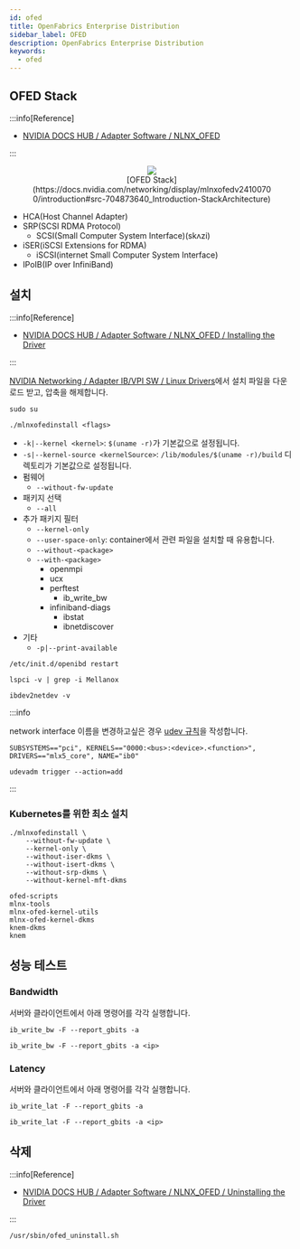 ```yaml
---
id: ofed
title: OpenFabrics Enterprise Distribution
sidebar_label: OFED
description: OpenFabrics Enterprise Distribution
keywords:
  - ofed
---
```



## OFED Stack

:::info[Reference]

- [NVIDIA DOCS HUB / Adapter Software / NLNX_OFED](https://docs.nvidia.com/networking/software/adapter-software/index.html)

:::

<figure>
	<center>
		<img src={useBaseUrl("img/mlops/device/infiniband/ofed-stack.png")} />
		<br />
		<figcaption>
			[OFED
			Stack](https://docs.nvidia.com/networking/display/mlnxofedv24100700/introduction#src-704873640_Introduction-StackArchitecture)
		</figcaption>
	</center>
</figure>

- HCA(Host Channel Adapter)
- SRP(SCSI RDMA Protocol)
  - SCSI(Small Computer System Interface)(skʌzi)
- iSER(iSCSI Extensions for RDMA)
  - iSCSI(internet Small Computer System Interface)
- IPoIB(IP over InfiniBand)

## 설치

:::info[Reference]

- [NVIDIA DOCS HUB / Adapter Software / NLNX_OFED / Installing the Driver](https://docs.nvidia.com/networking/display/mlnxofedv24100700/installing+the+driver)

:::

[NVIDIA Networking / Adapter IB/VPI SW / Linux Drivers](https://network.nvidia.com/products/infiniband-drivers/linux/mlnx_ofed/)에서 설치 파일을 다운로드 받고, 압축을 해제합니다.

```shell
sudo su
```

```shell
./mlnxofedinstall <flags>
```

- `-k|--kernel <kernel>`: `$(uname -r)`가 기본값으로 설정됩니다.
- `-s|--kernel-source <kernelSource>`: `/lib/modules/$(uname -r)/build` 디렉토리가 기본값으로 설정됩니다.
- 펌웨어
  - `--without-fw-update`
- 패키지 선택
  - `--all`
- 추가 패키지 필터
  - `--kernel-only`
  - `--user-space-only`: container에서 관련 파일을 설치할 때 유용합니다.
  - `--without-<package>`
  - `--with-<package>`
    - openmpi
    - ucx
    - perftest
      - ib_write_bw
    - infiniband-diags
      - ibstat
      - ibnetdiscover
- 기타
  - `-p|--print-available`

```shell
/etc/init.d/openibd restart
```

```shell
lspci -v | grep -i Mellanox
```

```shell
ibdev2netdev -v
```

:::info

network interface 이름을 변경하고싶은 경우 [udev 규칙](/docs/linux/kernel/udev)을 작성합니다.

```shell title="/etc/udev/rules.d/10-ib0.rules"
SUBSYSTEMS=="pci", KERNELS=="0000:<bus>:<device>.<function>", DRIVERS=="mlx5_core", NAME="ib0"
```

```shell
udevadm trigger --action=add
```

:::

### Kubernetes를 위한 최소 설치

```shell
./mlnxofedinstall \
    --without-fw-update \
    --kernel-only \
    --without-iser-dkms \
    --without-isert-dkms \
    --without-srp-dkms \
    --without-kernel-mft-dkms
```

```shell
ofed-scripts
mlnx-tools
mlnx-ofed-kernel-utils
mlnx-ofed-kernel-dkms
knem-dkms
knem
```

## 성능 테스트

### Bandwidth

서버와 클라이언트에서 아래 명령어를 각각 실행합니다.

```shell
ib_write_bw -F --report_gbits -a
```

```shell
ib_write_bw -F --report_gbits -a <ip>
```

### Latency

서버와 클라이언트에서 아래 명령어를 각각 실행합니다.

```shell
ib_write_lat -F --report_gbits -a
```

```shell
ib_write_lat -F --report_gbits -a <ip>
```

## 삭제

:::info[Reference]

- [NVIDIA DOCS HUB / Adapter Software / NLNX_OFED / Uninstalling the Driver](https://docs.nvidia.com/networking/display/mlnxofedv24100700/uninstalling+the+driver)

:::

```shell
/usr/sbin/ofed_uninstall.sh
```
